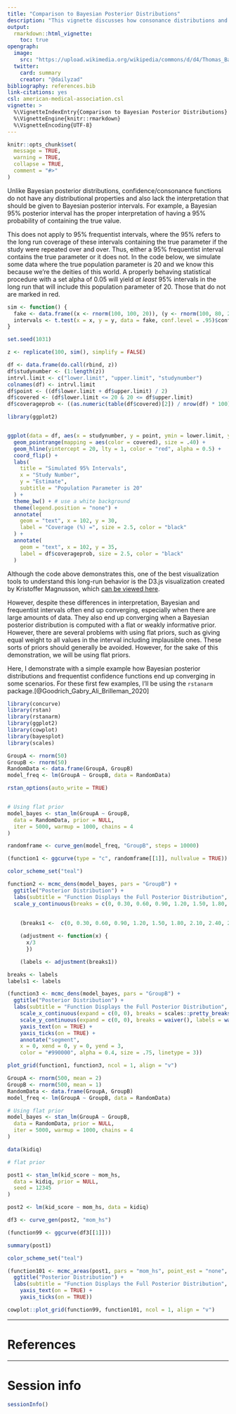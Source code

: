```yaml
---
title: "Comparison to Bayesian Posterior Distributions"
description: "This vignette discusses how consonance distributions and Bayesian posterior distributions differ in interpretation but how they can also often converge. This is shown with several examples of how to calculate both distributions in a range of scenarios."
output: 
  rmarkdown::html_vignette:
    toc: true
opengraph:
  image: 
    src: "https://upload.wikimedia.org/wikipedia/commons/d/d4/Thomas_Bayes.gif"
  twitter:
    card: summary
    creator: "@dailyzad"    
bibliography: references.bib
link-citations: yes
csl: american-medical-association.csl
vignette: >
  %\VignetteIndexEntry{Comparison to Bayesian Posterior Distributions}
  %\VignetteEngine{knitr::rmarkdown}
  %\VignetteEncoding{UTF-8}
---
```


```r
knitr::opts_chunk$set(
  message = TRUE,
  warning = TRUE,
  collapse = TRUE,
  comment = "#>"
)
```


Unlike Bayesian posterior distributions, confidence/consonance functions do not have any distributional properties and also lack the interpretation that should be given to Bayesian posterior intervals. For example, a Bayesian 95% posterior interval has the proper interpretation of having a 95% probability of containing the true value. 

This does not apply to 95% frequentist intervals, where the 95% refers to the long run coverage of these intervals containing the true parameter if the study were repeated over and over. Thus, either a 95% frequentist interval contains the true parameter or it does not. In the code below, we simulate some data where the true population parameter is 20 and we know this because we're the deities of this world. A properly behaving statistical procedure with a set alpha of 0.05 will yield _at least_ 95% intervals in the long run that will include this population parameter of 20. Those that do not are marked in red. 

```r
sim <- function() {
  fake <- data.frame((x <- rnorm(100, 100, 20)), (y <- rnorm(100, 80, 20)))
  intervals <- t.test(x = x, y = y, data = fake, conf.level = .95)$conf.int[]
}

set.seed(1031)

z <- replicate(100, sim(), simplify = FALSE)

df <- data.frame(do.call(rbind, z))
df$studynumber <- (1:length(z))
intrvl.limit <- c("lower.limit", "upper.limit", "studynumber")
colnames(df) <- intrvl.limit
df$point <- ((df$lower.limit + df$upper.limit) / 2)
df$covered <- (df$lower.limit <= 20 & 20 <= df$upper.limit)
df$coverageprob <- ((as.numeric(table(df$covered)[2]) / nrow(df) * 100))

library(ggplot2)


ggplot(data = df, aes(x = studynumber, y = point, ymin = lower.limit, ymax = upper.limit)) +
  geom_pointrange(mapping = aes(color = covered), size = .40) +
  geom_hline(yintercept = 20, lty = 1, color = "red", alpha = 0.5) +
  coord_flip() +
  labs(
    title = "Simulated 95% Intervals",
    x = "Study Number",
    y = "Estimate",
    subtitle = "Population Parameter is 20"
  ) +
  theme_bw() + # use a white background
  theme(legend.position = "none") +
  annotate(
    geom = "text", x = 102, y = 30,
    label = "Coverage (%) =", size = 2.5, color = "black"
  ) +
  annotate(
    geom = "text", x = 102, y = 35,
    label = df$coverageprob, size = 2.5, color = "black"
  )
```

Although the code above demonstrates this, one of the best visualization tools to understand this long-run behavior is the D3.js visualization created by Kristoffer Magnusson, which [can be viewed here](https://rpsychologist.com/d3/CI/).

However, despite these differences in interpretation, Bayesian and frequentist intervals often end up converging, especially when there are large amounts of data. They also end up converging when a Bayesian posterior distribution is computed with a flat or weakly informative prior. However, there are several problems with using flat priors, such as giving equal weight to all values in the interval including implausible ones. These sorts of priors should generally be avoided. However, for the sake of this demonstration, we will be using flat priors.

Here, I demonstrate with a simple example how Bayesian posterior distributions and frequentist confidence functions end up converging in some scenarios. For these first few examples, I'll be using the `rstanarm` package.[@Goodrich_Gabry_Ali_Brilleman_2020] 

```r
library(concurve)
library(rstan)
library(rstanarm)
library(ggplot2)
library(cowplot)
library(bayesplot)
library(scales)

GroupA <- rnorm(50)
GroupB <- rnorm(50)
RandomData <- data.frame(GroupA, GroupB)
model_freq <- lm(GroupA ~ GroupB, data = RandomData)
```

```r
rstan_options(auto_write = TRUE)


# Using flat prior
model_bayes <- stan_lm(GroupA ~ GroupB,
  data = RandomData, prior = NULL,
  iter = 5000, warmup = 1000, chains = 4
)
```

```r
randomframe <- curve_gen(model_freq, "GroupB", steps = 10000)

(function1 <- ggcurve(type = "c", randomframe[[1]], nullvalue = TRUE))

color_scheme_set("teal")

function2 <- mcmc_dens(model_bayes, pars = "GroupB") +
  ggtitle("Posterior Distribution") +
  labs(subtitle = "Function Displays the Full Posterior Distribution", x = "Range of Values", y = "Posterior Probability") +
  scale_y_continuous(breaks = c(0, 0.30, 0.60, 0.90, 1.20, 1.50, 1.80, 2.10, 2.40, 2.70, 3.0)) 
 
 
    (breaks1 <-  c(0, 0.30, 0.60, 0.90, 1.20, 1.50, 1.80, 2.10, 2.40, 2.70, 3.0)) 

    (adjustment <- function(x) {
      x/3
      })

    (labels <- adjustment(breaks1)) 

breaks <- labels
labels1 <- labels

(function3 <- mcmc_dens(model_bayes, pars = "GroupB") +
  ggtitle("Posterior Distribution") +
  labs(subtitle = "Function Displays the Full Posterior Distribution", x = "Range of Values", y = "Posterior Probability") +
    scale_x_continuous(expand = c(0, 0), breaks = scales::pretty_breaks(n = 10)) +
    scale_y_continuous(expand = c(0, 0), breaks = waiver(), labels = waiver(), n.breaks = 10, limits = c(0, 3.25)) + 
    yaxis_text(on = TRUE) + 
    yaxis_ticks(on = TRUE) +
    annotate("segment",
    x = 0, xend = 0, y = 0, yend = 3,
    color = "#990000", alpha = 0.4, size = .75, linetype = 3))

```



```r
plot_grid(function1, function3, ncol = 1, align = "v")
```


```r


GroupA <- rnorm(500, mean = 2)
GroupB <- rnorm(500, mean = 1)
RandomData <- data.frame(GroupA, GroupB)
model_freq <- lm(GroupA ~ GroupB, data = RandomData)
```

```r

# Using flat prior
model_bayes <- stan_lm(GroupA ~ GroupB,
  data = RandomData, prior = NULL,
  iter = 5000, warmup = 1000, chains = 4
)
```





```r

data(kidiq)

# flat prior

post1 <- stan_lm(kid_score ~ mom_hs,
  data = kidiq, prior = NULL,
  seed = 12345
)
```

```r
post2 <- lm(kid_score ~ mom_hs, data = kidiq)

df3 <- curve_gen(post2, "mom_hs")

(function99 <- ggcurve(df3[[1]]))

summary(post1)

color_scheme_set("teal")

(function101 <- mcmc_areas(post1, pars = "mom_hs", point_est = "none", prob = 1, prob_outer = 1, area_method = "equal height") +
  ggtitle("Posterior Distribution") +
  labs(subtitle = "Function Displays the Full Posterior Distribution", x = "Range of Values", y = "Posterior Probability") +
    yaxis_text(on = TRUE) + 
    yaxis_ticks(on = TRUE))
```

```r
cowplot::plot_grid(function99, function101, ncol = 1, align = "v")
```

* * * 

# References

* * * 

# Session info

```r
sessionInfo()
```
